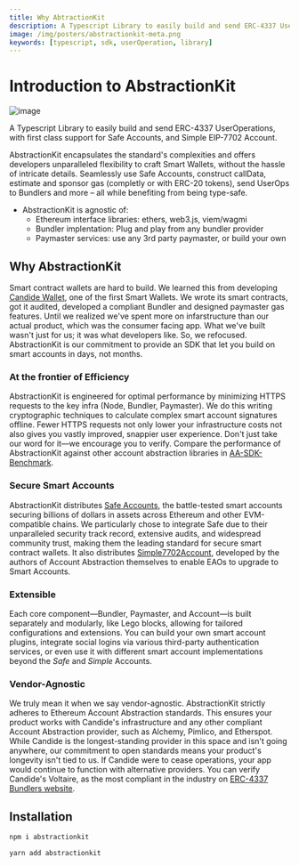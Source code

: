 ```yaml
---
title: Why AbtractionKit 
description: A Typescript Library to easily build and send ERC-4337 UserOperations, with first class support fot Safe Accounts
image: /img/posters/abstractionkit-meta.png
keywords: [typescript, sdk, userOperation, library]
---
```


# Introduction to AbstractionKit

![image](/img/posters/abstracitonkit-blog-poster.png)

A Typescript Library to easily build and send ERC-4337 UserOperations, with first class support for Safe Accounts, and Simple EIP-7702 Account.

AbstractionKit encapsulates the standard's complexities and offers developers unparalleled flexibility to craft Smart Wallets, without the hassle of intricate details.
Seamlessly use Safe Accounts, construct callData, estimate and sponsor gas (completly or with ERC-20 tokens), send UserOps to Bundlers and more – all while benefiting from being type-safe.

- AbstractionKit is agnostic of:
  - Ethereum interface libraries: ethers, web3.js, viem/wagmi
  - Bundler implentation: Plug and play from any bundler provider
  - Paymaster services: use any 3rd party paymaster, or build your own

## Why AbstractionKit

Smart contract wallets are hard to build. We learned this from developing [Candide Wallet](https://candidewallet.com), one of the first Smart Wallets. We wrote its smart 
contracts, got it audited, developed a compliant Bundler and designed paymaster gas features. Until we realized we've spent more on infarstructure than 
our actual product, which was the consumer facing app. What we've built wasn't just for us; it was what developers like. 
So, we refocused. AbstractionKit is our commitment to provide an SDK that let you build on smart accounts in days, not months.

### At the frontier of Efficiency
AbstractionKit is engineered for optimal performance by minimizing HTTPS requests to the key infra (Node, Bundler, Paymaster). 
We do this writing cryptographic techniques to calculate complex smart account signatures offline. Fewer HTTPS requests not only lower your 
infrastructure costs not also gives you vastly improved, snappier user experience. Don't just take our word for it—we encourage you to verify. 
Compare the performance of AbstractionKit against other account abstraction libraries in [AA-SDK-Benchmark](https://aa-sdk-benchmark.on-fleek.app/).

### Secure Smart Accounts
AbstractionKit distributes [Safe Accounts](/wallet/abstractionkit/safe-account/), the battle-tested smart accounts securing billions of dollars in assets across Ethereum and other 
EVM-compatible chains. We particularly chose to integrate Safe due to their unparalleled security track record, extensive audits, 
and widespread community trust, making them the leading standard for secure smart contract wallets. It also distributes [Simple7702Account](/wallet/abstractionkit/simple-7702-account/),
developed by the authors of Account Abstraction themselves to enable EAOs to upgrade to Smart Accounts.

### Extensible

Each core component—Bundler, Paymaster, and Account—is built separately and modularly, like Lego blocks, allowing for tailored configurations and extensions. 
You can build your own smart account plugins, integrate social logins via various third-party authentication services, or even use it with different 
smart account implementations beyond the *Safe* and *Simple* Accounts.

### Vendor-Agnostic
We truly mean it when we say vendor-agnostic. AbstractionKit strictly adheres to Ethereum Account Abstraction standards. This ensures your product works
with Candide's infrastructure and any other compliant Account Abstraction provider, such as Alchemy, Pimlico, and Etherspot. While Candide is the 
longest-standing provider in this space and isn't going anywhere, our commitment to open standards means your product's longevity isn't tied to us. 
If Candide were to cease operations, your app would continue to function with alternative providers. You can verify Candide's Voltaire, as the 
most compliant in the industry on [ERC-4337 Bundlers website](https://www.erc4337.io/bundlers).

## Installation


<Tabs>
<TabItem value="npm" label="npm">

```bash
npm i abstractionkit
```

</TabItem>
<TabItem value="yarn" label="yarn">

```bash
yarn add abstractionkit
```

</TabItem>
</Tabs>

